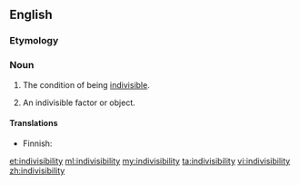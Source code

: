 ==English==

===Etymology===
{{suffix|indivisible|ity}}

===Noun===
{{en-noun|indivisibilities|-}}

# {{context|uncountable|lang=en}} The condition of being [[indivisible]].
# {{context|countable|lang=en}} An indivisible factor or object.

====Translations====
{{trans-top|the condition of being indivisible}}
* Finnish: {{t-|fi|jakamattomuus}}
{{trans-mid}}
{{trans-bottom}}

{{trans-top|indivisible factor or object}}
{{trans-mid}}
{{trans-bottom}}

[[et:indivisibility]]
[[ml:indivisibility]]
[[my:indivisibility]]
[[ta:indivisibility]]
[[vi:indivisibility]]
[[zh:indivisibility]]